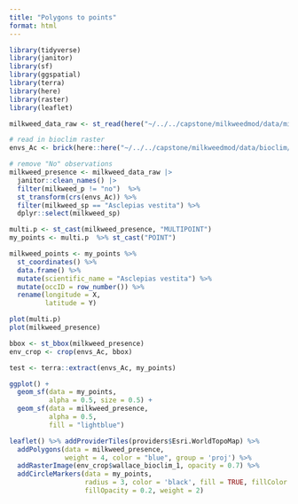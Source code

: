 ```yaml
---
title: "Polygons to points"
format: html
---
```


```r
library(tidyverse)
library(janitor)
library(sf)
library(ggspatial)
library(terra)
library(here)
library(raster)
library(leaflet)
```

```r
milkweed_data_raw <- st_read(here("~/../../capstone/milkweedmod/data/milkweed_polygon_data/"))

# read in bioclim raster
envs_Ac <- brick(here::here("~/../../capstone/milkweedmod/data/bioclim/wallace_bioclim.tif"))

# remove "No" observations
milkweed_presence <- milkweed_data_raw |> 
  janitor::clean_names() |> 
  filter(milkweed_p != "no")  %>%
  st_transform(crs(envs_Ac)) %>%
  filter(milkweed_sp == "Asclepias vestita") %>%
  dplyr::select(milkweed_sp)
```


```r
multi.p <- st_cast(milkweed_presence, "MULTIPOINT")
my_points <- multi.p  %>% st_cast("POINT")

milkweed_points <- my_points %>%
  st_coordinates() %>%
  data.frame() %>%
  mutate(scientific_name = "Asclepias vestita") %>%
  mutate(occID = row_number()) %>%
  rename(longitude = X,
         latitude = Y)

plot(multi.p)
plot(milkweed_presence)
```


```r
bbox <- st_bbox(milkweed_presence)
env_crop <- crop(envs_Ac, bbox)

test <- terra::extract(envs_Ac, my_points)

ggplot() +
  geom_sf(data = my_points,
          alpha = 0.5, size = 0.5) +
  geom_sf(data = milkweed_presence,
          alpha = 0.5,
          fill = "lightblue")
```

```r
leaflet() %>% addProviderTiles(providers$Esri.WorldTopoMap) %>%
  addPolygons(data = milkweed_presence,
              weight = 4, color = "blue", group = 'proj') %>%
  addRasterImage(env_crop$wallace_bioclim_1, opacity = 0.7) %>%
  addCircleMarkers(data = my_points,
                   radius = 3, color = 'black', fill = TRUE, fillColor = "black",
                   fillOpacity = 0.2, weight = 2)
```
